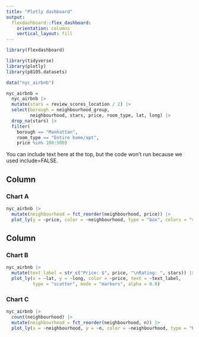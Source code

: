```yaml
---
title: "Plotly dashboard"
output: 
  flexdashboard::flex_dashboard:
    orientation: columns
    vertical_layout: fill
---
```


```r
library(flexdashboard)

library(tidyverse)
library(plotly)
library(p8105.datasets)

data("nyc_airbnb")

nyc_airbnb =
  nyc_airbnb |>
  mutate(stars = review_scores_location / 2) |>
  select(borough = neighbourhood_group,
         neighbourhood, stars, price, room_type, lat, long) |>
  drop_na(stars) |>
  filter(
    borough == "Manhattan",
    room_type == "Entire home/apt",
    price %in% 100:500)
```

You can include text here at the top, but the code won't run because we used include=FALSE.

Column {data-width=650}
-----------------------------------------------------------------------

### Chart A

```r
nyc_airbnb |> 
  mutate(neighbourhood = fct_reorder(neighbourhood, price)) |> 
  plot_ly(y = ~price, color = ~neighbourhood, type = "box", colors = "viridis")
```

Column {data-width=350}
-----------------------------------------------------------------------

### Chart B

```r
nyc_airbnb |>
  mutate(text_label = str_c("Price: $", price, "\nRating: ", stars)) |>
  plot_ly(x = ~lat, y = ~long, color = ~price, text = ~text_label,
          type = "scatter", mode = "markers", alpha = 0.8)
```

### Chart C

```r
nyc_airbnb |>
  count(neighbourhood) |>
  mutate(neighbourhood = fct_reorder(neighbourhood, n)) |>
  plot_ly(x = ~neighbourhood, y = ~n, color = ~neighbourhood, type = "bar", colors = "viridis")
```

